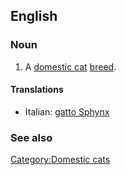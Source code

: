 ==English==

===Noun===
{{en-noun|sg=[[Sphynx]] [[cat]]}}

# A [[domestic cat]] [[breed]].

====Translations====
{{top}}
*Italian: [[gatto Sphynx]]
{{mid}}

{{bottom}}

===See also===
{{wikipedia|Sphynx (cat)}}
{{commonscat|Sphynx cats}}

[[Category:Domestic cats]]